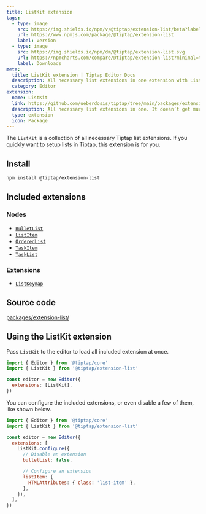 ```yaml
---
title: ListKit extension
tags:
  - type: image
    src: https://img.shields.io/npm/v/@tiptap/extension-list/beta?label=version
    url: https://www.npmjs.com/package/@tiptap/extension-list
    label: Version
  - type: image
    src: https://img.shields.io/npm/dm/@tiptap/extension-list.svg
    url: https://npmcharts.com/compare/@tiptap/extension-list?minimal=true
    label: Downloads
meta:
  title: ListKit extension | Tiptap Editor Docs
  description: All necessary list extensions in one extension with ListKit. Perfect for quickly setting up lists with Tiptap. More in the docs!
  category: Editor
extension:
  name: ListKit
  link: https://github.com/ueberdosis/tiptap/tree/main/packages/extensions-list
  description: All necessary list extensions in one. It doesn’t get much better than this.
  type: extension
  icon: Package
---
```


The `ListKit` is a collection of all necessary Tiptap list extensions. If you quickly want to setup lists in Tiptap, this extension is for you.

## Install

```bash
npm install @tiptap/extension-list
```

## Included extensions

### Nodes

- [`BulletList`](/editor/extensions/nodes/bullet-list)
- [`ListItem`](/editor/extensions/nodes/list-item)
- [`OrderedList`](/editor/extensions/nodes/ordered-list)
- [`TaskItem`](/editor/extensions/nodes/task-item)
- [`TaskList`](/editor/extensions/nodes/task-list)

### Extensions

- [`ListKeymap`](/editor/extensions/functionality/listkeymap)

## Source code

[packages/extension-list/](https://github.com/ueberdosis/tiptap/blob/main/packages/extension-list/)

## Using the ListKit extension

Pass `ListKit` to the editor to load all included extension at once.

```js
import { Editor } from '@tiptap/core'
import { ListKit } from '@tiptap/extension-list'

const editor = new Editor({
  extensions: [ListKit],
})
```

You can configure the included extensions, or even disable a few of them, like shown below.

```js
import { Editor } from '@tiptap/core'
import { ListKit } from '@tiptap/extension-list'

const editor = new Editor({
  extensions: [
    ListKit.configure({
      // Disable an extension
      bulletList: false,

      // Configure an extension
      listItem: {
        HTMLAttributes: { class: 'list-item' },
      },
    }),
  ],
})
```
